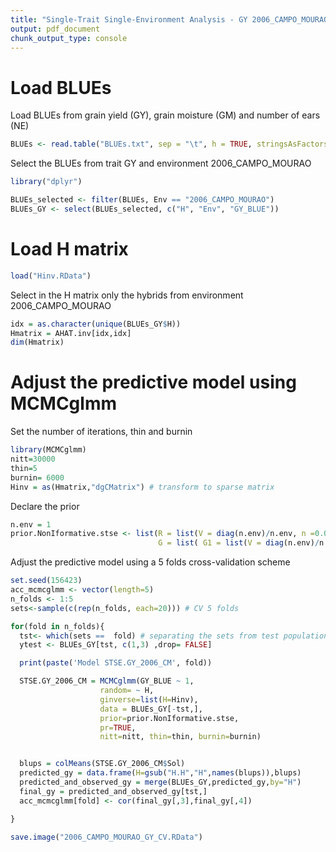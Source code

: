 ---
title: "Single-Trait Single-Environment Analysis - GY 2006_CAMPO_MOURAO"
output: pdf_document
chunk_output_type: console
---
# Load BLUEs


Load BLUEs from grain yield (GY), grain moisture (GM) and number of ears (NE)

```{r eval=FALSE, message=FALSE}
BLUEs <- read.table("BLUEs.txt", sep = "\t", h = TRUE, stringsAsFactors = F)
```

Select the BLUEs from trait GY and environment 2006_CAMPO_MOURAO

```{r eval=FALSE, message=FALSE}
library("dplyr")

BLUEs_selected <- filter(BLUEs, Env == "2006_CAMPO_MOURAO")
BLUEs_GY <- select(BLUEs_selected, c("H", "Env", "GY_BLUE"))
```


# Load H matrix

```{r eval=FALSE, message=FALSE}
load("Hinv.RData")
```

Select in the H matrix only the hybrids from environment 2006_CAMPO_MOURAO

```{r eval=FALSE, message=FALSE}
idx = as.character(unique(BLUEs_GY$H))
Hmatrix = AHAT.inv[idx,idx]
dim(Hmatrix) 
```


# Adjust the predictive model using MCMCglmm


Set the number of iterations, thin and burnin

```{r eval=FALSE, message=FALSE}
library(MCMCglmm)
nitt=30000
thin=5
burnin= 6000
Hinv = as(Hmatrix,"dgCMatrix") # transform to sparse matrix
```

Declare the prior

```{r eval=FALSE, message=FALSE}
n.env = 1
prior.NonIformative.stse <- list(R = list(V = diag(n.env)/n.env, n =0.002), 
                                 G = list( G1 = list(V = diag(n.env)/n.env, n = 0.002)))

```


Adjust the predictive model using a 5 folds cross-validation scheme 

```{r, eval=FALSE, message=FALSE}
set.seed(156423) 
acc_mcmcglmm <- vector(length=5)
n_folds <- 1:5
sets<-sample(c(rep(n_folds, each=20))) # CV 5 folds

for(fold in n_folds){
  tst<- which(sets ==  fold) # separating the sets from test population
  ytest <- BLUEs_GY[tst, c(1,3) ,drop= FALSE]

  print(paste('Model STSE.GY_2006_CM', fold))

  STSE.GY_2006_CM = MCMCglmm(GY_BLUE ~ 1,
                    random= ~ H,
                    ginverse=list(H=Hinv),
                    data = BLUEs_GY[-tst,], 
                    prior=prior.NonIformative.stse,
                    pr=TRUE,
                    nitt=nitt, thin=thin, burnin=burnin)


  blups = colMeans(STSE.GY_2006_CM$Sol)
  predicted_gy = data.frame(H=gsub("H.H","H",names(blups)),blups)
  predicted_and_observed_gy = merge(BLUEs_GY,predicted_gy,by="H")
  final_gy = predicted_and_observed_gy[tst,]
  acc_mcmcglmm[fold] <- cor(final_gy[,3],final_gy[,4])

}

save.image("2006_CAMPO_MOURAO_GY_CV.RData")
```



